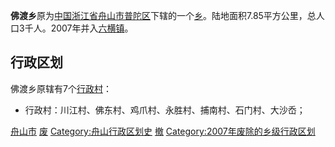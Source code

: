 '''佛渡乡'''原为[[中国|中国]][[浙江省|浙江省]][[舟山市|舟山市]][[普陀区_(舟山市)|普陀区]]下辖的一个[[乡|乡]]。陆地面积7.85平方公里，总人口3千人。2007年并入[[六横镇|六横镇]]。

== 行政区划 ==
佛渡乡原辖有7个[[行政村|行政村]]：
* 行政村：川江村、佛东村、鸡爪村、永胜村、捕南村、石门村、大沙岙；

{{浙江行政区划小作品}}
[[Category:浙江省已撤消的乡镇|舟山市]]
[[Category:舟山市乡镇|废]]
[[Category:舟山行政区划史|Category:舟山行政区划史]]
[[Category:舟山市普陀区行政区划|撤]]
[[Category:2007年废除的乡级行政区划|Category:2007年废除的乡级行政区划]]